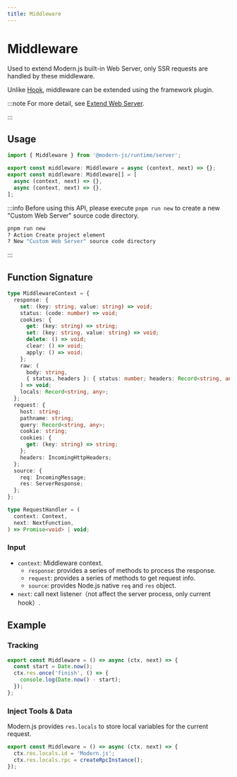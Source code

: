 ```yaml
---
title: Middleware
---
```

# Middleware

Used to extend Modern.js built-in Web Server, only SSR requests are handled by these middleware.

Unlike [Hook](/apis/app/runtime/web-server/hook), middleware can be extended using the framework plugin.

:::note
For more detail, see [Extend Web Server](/guides/advanced-features/web-server).

:::

## Usage

```ts
import { Middleware } from '@modern-js/runtime/server';

export const middleware: Middleware = async (context, next) => {};
export const middleware: Middleware[] = [
  async (context, next) => {},
  async (context, next) => {},
];
```

:::info
Before using this API, please execute `pnpm run new` to create a new "Custom Web Server" source code directory.

```bash
pnpm run new
? Action Create project element
? New "Custom Web Server" source code directory
```

:::

## Function Signature

```ts
type MiddlewareContext = {
  response: {
    set: (key: string, value: string) => void;
    status: (code: number) => void;
    cookies: {
      get: (key: string) => string;
      set: (key: string, value: string) => void;
      delete: () => void;
      clear: () => void;
      apply: () => void;
    };
    raw: (
      body: string,
      { status, headers }: { status: number; headers: Record<string, any> },
    ) => void;
    locals: Record<string, any>;
  };
  request: {
    host: string;
    pathname: string;
    query: Record<string, any>;
    cookie: string;
    cookies: {
      get: (key: string) => string;
    };
    headers: IncomingHttpHeaders;
  };
  source: {
    req: IncomingMessage;
    res: ServerResponse;
  };
};

type RequestHandler = (
  context: Context,
  next: NextFunction,
) => Promise<void> | void;
```

### Input

- `context`: Middleware context.
  - `response`: provides a series of methods to process the response.
  - `request`: provides a series of methods to get request info.
  - `source`: provides Node.js native `req` and `res` object.
- `next`: call next listener（not affect the server process, only current hook）.

## Example

### Tracking

```ts
export const Middleware = () => async (ctx, next) => {
  const start = Date.now();
  ctx.res.once('finish', () => {
    console.log(Date.now() - start);
  });
};
```

### Inject Tools & Data

Modern.js provides `res.locals` to store local variables for the current request.

```ts
export const Middleware = () => async (ctx, next) => {
  ctx.res.locals.id = 'Modern.js';
  ctx.res.locals.rpc = createRpcInstance();
});
```
